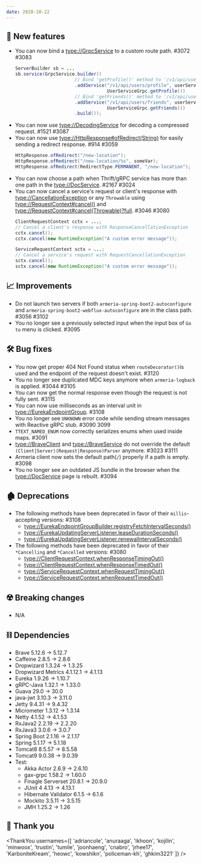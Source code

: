 ```yaml
---
date: 2020-10-22
---
```


## 🌟 New features

- You can now bind a <type://GrpcService> to a custom route path. #3072 #3083
  ```java
  ServerBuilder sb = ...
  sb.service(GrpcService.builder()
                        // Bind 'getProfile()' method to '/v1/api/users/profile'
                        .addService("/v1/api/users/profile", userService,
                                    UserServiceGrpc.getProfile())
                        // Bind 'getFriends()' method to '/v1/api/users/friends'
                        .addService("/v1/api/users/friends", userService,
                                    UserServiceGrpc.getFriends())
                        .build());
  ```
- You can now use <type://DecodingService> for decoding a compressed request. #1521 #3087
- You can now use <type://HttpResponse#ofRedirect(String)> for easily sending a redirect response. #914 #3059
  ```java
  HttpResponse.ofRedirect("/new-location");
  HttpResponse.ofRedirect("/new-location/%s", someVar);
  HttpResponse.ofRedirect(RedirectType.PERMANENT, "/new-location");
  ```
- You can now choose a path when Thrift/gRPC service has more than one path
  in the <type://DocService>. #2167 #3024
- You can now cancel a service's request or client's response with <type://CancellationException> or 
  any `Throwable` using <type://RequestContext#cancel()> and 
  <type://RequestContext#cancel(Throwable)?full>. #3046 #3080
  ```java
  ClientRequestContext cctx = ...;
  // Cancel a client's response with ResponseCancellationException
  cctx.cancel();
  cctx.cancel(new RuntimeException("A custom error message"));
  
  ServiceRequestContext sctx = ...;
  // Cancel a service's request with RequestCancellationException
  sctx.cancel();
  sctx.cancel(new RuntimeException("A custom error message"));
  ```

## 📈 Improvements

- Do not launch two servers if both `armeria-spring-boot2-autoconfigure` and 
  `armeria-spring-boot2-webflux-autoconfigure` are in the class path. #3056 #3102
- You no longer see a previously selected input when the input box of `Go to` menu is clicked. #3095

## 🛠️ Bug fixes

- You now get proper 404 Not Found status when `routeDecorator()`is used and 
  the endpoint of the request doesn't exist. #3120
- You no longer see duplicated MDC keys anymore when `armeria-logback` is applied. #3044 #3105
- You can now get the normal response even though the request is not fully sent. #3115
- You can now use milliseconds as an interval unit in <type://EurekaEndpointGroup>. #3108
- You no longer see `UNKNOWN` error code while sending stream messages with Reactive gRPC stub. #3090 3099
- `TTEXT_NAMED_ENUM` now correctly serializes enums when used inside maps. #3091
- <type://BraveClient> and <type://BraveService> do not override 
  the default `(Client|Server)(Request|Response)Parser` anymore. #3023 #3111
- Armeria client now sets the default path(`/`) properly if a path is empty. #3098
- You no longer see an outdated JS bundle in the browser 
  when the <type://DocService> page is rebuilt. #3094

## 🏚️ Deprecations

- The following methods have been deprecated in favor of their `millis`-accepting versions: #3108
  - <type://EurekaEndpointGroupBuilder.registryFetchIntervalSeconds()>
  - <type://EurekaUpdatingServerListener.leaseDurationSeconds()>
  - <type://EurekaUpdatingServerListener.renewalIntervalSeconds()>
- The following methods have been deprecated in favor of their `*Cancelling` and `*Cancelled` versions: #3080
  - <type://ClientRequestContext.whenResponseTimingOut()>
  - <type://ClientRequestContext.whenResponseTimedOut()>
  - <type://ServiceRequestContext.whenRequestTimingOut()>
  - <type://ServiceRequestContext.whenRequestTimedOut()>

## ☢️ Breaking changes

- N/A

## ⛓ Dependencies

- Brave 5.12.6 → 5.12.7
- Caffeine 2.8.5 → 2.8.6
- Dropwizard 1.3.24 → 1.3.25
- Dropwizard Metrics 4.1.12.1 → 4.1.13
- Eureka 1.9.26 → 1.10.7
- gRPC-Java 1.32.1 → 1.33.0
- Guava 29.0 → 30.0
- java-jwt 3.10.3 → 3.11.0
- Jetty 9.4.31 → 9.4.32
- Micrometer 1.3.12 → 1.3.14
- Netty 4.1.52 → 4.1.53
- RxJava2 2.2.19 → 2.2.20
- RxJava3 3.0.6 → 3.0.7
- Spring Boot 2.1.16 → 2.1.17
- Spring 5.1.17 → 5.1.18
- Tomcat8 8.5.57 → 8.5.58
- Tomcat9 9.0.38 → 9.0.39
- Test:
  - Akka Actor 2.6.9 → 2.6.10
  - gax-grpc 1.58.2 → 1.60.0
  - Finagle Serverset 20.8.1 → 20.9.0
  - JUnit 4 4.13 → 4.13.1
  - Hibernate Validator 6.1.5 → 6.1.6
  - Mockito 3.5.11 → 3.5.15
  - JMH 1.25.2 → 1.26

## 🙇 Thank you

<ThankYou
  usernames={[
    'adriancole',
    'anuraaga',
    'ikhoon',
    'kojilin',
    'minwoox',
    'trustin',
    'tumile',
    'joonhaeng',
    'cnabro',
    'jrhee17',
    'KarboniteKream',
    'heowc',
    'kowshikn',
    'policeman-kh',
    'ghkim3221'
  ]}
/>
